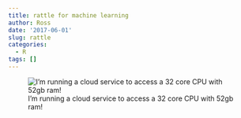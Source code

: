 ```yaml
---
title: rattle for machine learning
author: Ross
date: '2017-06-01'
slug: rattle
categories:
  - R
tags: []
---
```


![I'm running a cloud service to access a 32 core CPU with 52gb ram!]("https://github.com/rosseji/factfig/blob/master/images/cloud.png")
